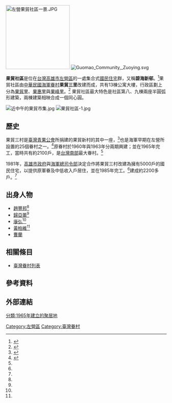 {{coord|22|40|13|N|120|17|16|E|display=title}}
[[File:左營果貿社區一景.JPG|200px]]
[[File:Guomao_Community,_Zuoying.svg|thumb]]

'''果貿社區'''是位在[[台灣|台灣]][[高雄市|高雄市]][[左營區|左營區]]的一處集合式[[國民住宅|國民住宅]]群，又稱'''碧海新邨'''。<ref name="yeh">{{cite journal|title=今高雄市歷史變遷中人群遷移的空間對應|publisher=國立台南大學台灣文化研究所|author=葉蓓芳|accessdate=2010-09-10}}</ref>果貿社區由[[中華民國海軍|中華民國海軍]][[眷村|眷村]]'''果貿三里'''改建而成，共有13棟公寓大樓，行政區劃上分為[[果貿里|果貿里]]、[[果惠里|果惠里]]與[[果峰里|果峰里]]。<ref name="vac">{{cite web|url=http://epaper.vac.gov.tw/admin/web/content.php?ts_sn=1761&mc_sn=62&tb_sn=4589&show=Y|title=果貿三村改建國宅|accessdate=2010-09-10|publisher=榮光雙週刊|author=黃元興}}{{dead link|date=2018年3月 |bot=InternetArchiveBot |fix-attempted=yes }}</ref>
果貿社區最大特色是社區第八、九棟兩座半圓弧形建築，兩棟建築相映合成一個同心圓。

[[File:近中午的果貿市集.jpg|thumb]]
[[File:果貿社區-1.jpg|thumb]]

==歷史==
果貿三村是[[臺灣青果公會|臺灣青果公會]]所捐建的果貿新村的其中一座，<ref>{{cite web|url=http://www.cdnews.com.tw/cdnews_site/docDetail.jsp?coluid=109&docid=101186631|title=日本華裔大臣蓮舫家世揭秘　祖母是政商兩界強人|accessdate=2010-09-10|publisher=中央日報|author=沈子涵|archive-url=https://web.archive.org/web/20160304082111/http://www.cdnews.com.tw/cdnews_site/docDetail.jsp?coluid=109&docid=101186631|archive-date=2016-03-04|dead-url=yes}}</ref>也是海軍早期在左營所設置的25個眷村之一。<ref name="seas">{{cite web|url=http://season.khcc.gov.tw/home01.aspx?ID=$1003&IDK=2&EXEC=D&DATA=23|title=左營眷村的故事|accessdate=2010-09-10|publisher=高雄市政府文化局}}{{dead link|date=2018年3月 |bot=InternetArchiveBot |fix-attempted=yes }}</ref>原眷村於1960年與1963年分兩期興建；並在1965年完工，當時共有約2100戶，是[[台灣南部|台灣南部]]最大眷村。<ref name="vac"/>

1981年，[[高雄市政府|高雄市政府]]與[[國防部海軍司令部|海軍總司令部]]決定合作將果貿三村改建為擁有5000戶的國民住宅，以提供原軍眷及中低收入戶居住，並在1985年完工。<ref name="vac"/>建成約2200多戶。<ref name="yeh"/>

==出身人物==
*[[趙豐邦|趙豐邦]]<ref name="seas"/>
*[[歸亞蕾|歸亞蕾]]<ref name="seas"/>
*[[康弘|康弘]]<ref name="seas"/>
*[[黃柏維|黃柏維]]<ref name="seas"/>
*[[曹蘭|曹蘭]]

==相關條目==
*[[臺灣眷村列表|臺灣眷村列表]]

==參考資料==
{{Reflist}}

== 外部連結 ==

{{高雄市左營區行政區劃}}
{{Commons category|Guomao Community}}

[[Category:左營區|Category:左營區]]
[[Category:臺灣眷村|Category:臺灣眷村]]
[[分類:1965年建立的聚居地|分類:1965年建立的聚居地]]